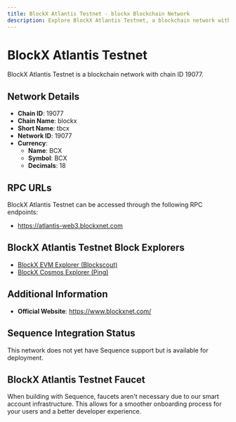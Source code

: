 ```yaml
--- 
title: BlockX Atlantis Testnet - blockx Blockchain Network
description: Explore BlockX Atlantis Testnet, a blockchain network with chain ID 19077. Learn about its native currency, BCX, and how to interact with the network.
---
```


# BlockX Atlantis Testnet

BlockX Atlantis Testnet is a blockchain network with chain ID 19077.

## Network Details

- **Chain ID**: 19077
- **Chain Name**: blockx
- **Short Name**: tbcx
- **Network ID**: 19077
- **Currency**: 
  - **Name**: BCX
  - **Symbol**: BCX
  - **Decimals**: 18

## RPC URLs

BlockX Atlantis Testnet can be accessed through the following RPC endpoints:

- https://atlantis-web3.blockxnet.com

## BlockX Atlantis Testnet Block Explorers

- [BlockX EVM Explorer (Blockscout)](https://testnet-explorer.blockxnet.com)
- [BlockX Cosmos Explorer (Ping)](https://ping.blockxnet.com/blockx-atlantis-testnet)

## Additional Information

- **Official Website**: https://www.blockxnet.com/

## Sequence Integration Status

This network does not yet have Sequence support but is available for deployment.

## BlockX Atlantis Testnet Faucet

When building with Sequence, faucets aren't necessary due to our smart account infrastructure. This allows for a smoother onboarding process for your users and a better developer experience.
